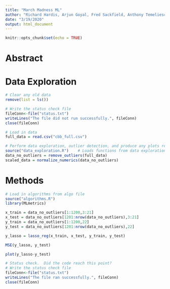 ```yaml
---
title: "March Madness ML"
author: "Richard Hardis, Arjun Goyal, Fred Sackfield, Anthony Temeliescu"
date: "3/19/2020"
output: html_document
---
```


```r
knitr::opts_chunk$set(echo = TRUE)
```

# Abstract

# Data Exploration
```r
# Clear any old data
remove(list = ls())

# Write the status check file
fileConn<-file("status.txt")
writeLines("The file did not run successfully.", fileConn)
close(fileConn)

# Load in data
full_data = read.csv("cbb_full.csv")
```

```r
# Perform data exploration, outlier detection, and produce any plots required
source("data_exploration.R")    # Loads functions from data exploration file
data_no_outliers = remove_outliers(full_data)
scaled_data = normalize_numerics(data_no_outliers)
```

# Methods

```r
# Load in algorithms from algo file
source("algorithms.R")
library(MLmetrics)

x_train = data_no_outliers[1:1200,3:21]
x_test = data_no_outliers[1201:nrow(data_no_outliers),3:21]
y_train = data_no_outliers[1:1200,22]
y_test = data_no_outliers[1201:nrow(data_no_outliers),22]

y_lasso = lasso_reg(x_train, x_test, y_train, y_test)

MSE(y_lasso, y_test)

plot(y_lasso-y_test)


```






```r
# Status check.  Did the code reach this point?
# Write the status check file
fileConn<-file("status.txt")
writeLines("The file ran successfully.", fileConn)
close(fileConn)
```

